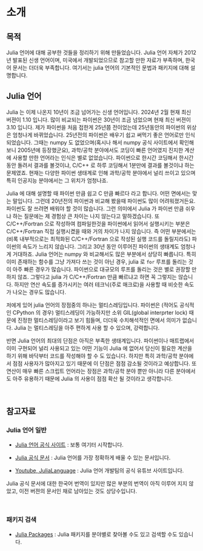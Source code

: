 # 소개

## 목적

Julia 언어에 대해 공부한 것들을 정리하기 위해 만들었습니다. Julia 언어 자체가 2012년 발표된 신생 언어이며, 미국에서 개발되었으므로 참고할 만한 자료가 부족하며, 한국어 문서는 더더욱 부족합니다. 여기서는 julia 언어의 기본적인 문법과 패키지에 대해 설명합니다. 


## Julia 언어

Julia 는 이제 나온지 10년이 조금 넘어가는 신생 언어입니다. 2024년 2월 현재 최신 버젼이 1.10 입니다. 많이 비교되는 파이썬은 30년이 조금 넘었으며 현재 최신 버젼이 3.10 입니다. 제가 파이썬을 처음 접한게 25년쯤 전이었는데 25년동안의 파이썬의 위상은 엄청나게 바뀌었습니다. 25년전의 파이썬은 배우기 쉽고 써먹기 좋은 언어로만 인식되었습니다. 그때는 numpy 도 없었으며(혹시나 해서 numpy 공식 사이트에서 확인해보니 2005년에 등장했군요), 과학/공학 분야에서도 코딩이 빠른 언어였지 진지한 계산에 사용할 만한 언어라는 인식은 별로 없었습니다. 파이썬으로 한시간 코딩해서 한시간동안 돌려서 결과를 볼것이냐, C/C++ 로 하루 코딩해서 1분만에 결과를 볼것이냐 하는 문제였죠. 현재는 다양한 파이썬 생태계로 인해 과학/공학 분야에서 널리 쓰이고 있으며 특히 인공지능 분야에서는 그 위치가 엄청나죠.

Julia 에 대해 설명할 때 파이썬 만큼 쉽고 C 만큼 빠르다 라고 합니다. 어떤 면에서는 맞는 말입니다. 그런데 20년전의 파이썬과 비교해 봤을때 파이썬도 많이 어려워졌거든요. 파이썬도 잘 쓰려면 배워야 할 것이 많습니다. 그런 의미에서 Julia 가 파이썬 만큼 쉬우냐 하는 질문에는 제 경험상 큰 차이는 나지 않는다고 말하겠습니다. 또 C/C++/Fortran 으로 작성하여 컴파일한것을 파이썬에서 읽어서 실행시키는 부분은 C/C++/Fortran 직접 실행시켰을 때와 거의 차이가 나지 않습니다. 즉 어떤 부분에서는 (비록 내부적으로는 최적화된 C/C++/Fortran 으로 작성된 실행 코드를 돌릴지라도) 파이썬의 속도가 느리지 않습니다. 그리고 30년 동안 이루어진 파이썬의 생태계도 엄청나게 거대하죠. Julia 언어는 numpy 와 비교해서도 많은 부분에서 상당히 빠릅니다. 특히 이미 존재하는 함수를 그냥 가져다 쓰는 것이 아닌 경우, julia 로 `for` 루프를 돌리는 것이 아주 빠른 경우가 많습니다. 파이썬으로 대규모의 루프를 돌리는 것은 별로 권장할 만하지 않죠. 그렇다고 julia 가 C/C++/Fortran 만큼 빠르냐고 하면 꼭 그렇지는 않습니다. 하지만 연산 속도를 증가시키는 여러 테크닉(주로 매크로)을 사용할 때 비슷한 속도가 나오는 경우도 많습니다.

저에게 있어 julia 언어의 장점중의 하나는 멀티스레딩입니다. 파이썬은 (적어도 공식적인 CPython 의 경우) 멀티스레딩이 가능하지만 소위 GIL(global interprter lock) 때문에 진정한 멀티스레딩이라고 보기 힘들며, 더더욱  수치해석적인 면에서 의미가 없습니다. Julia 는 멀티스레딩을 아주 편하게 사용 할 수 있으며, 강력합니다.

반면 Julia 언어의 최대의 단점은 아직은 부족한 생태계입니다. 파이썬이나 매트랩에서 이미 구현되어 널리 사용되고 있는 어떤 기능이 Julia 에 없어서 당신이 필요한 계산을 하기 위해 바닥부터 코드를 작성해야 할 수 도 있습니다. 하지만 특히 과학/공학 분야에서 점점 사용자가 많아지고 있기 때문에 이 단점은 점점 감소될 것이라고 예상합니다. 또 연산이 매우 빠른 스크립트 언어라는 장점은 과학/공학 분야 뿐만 아니라 다른 분야에서도 아주 유용하기 때문에 Julia 의 사용이 점점 확산 될 것이라고 생각합니다.

</br>

## 참고자료 {.unnumbered}

### Julia 언어 일반 

- [Julia 언어 공식 사이트](https://julialang.org) : 보통 여기터 시작합니다.

- [Julia 공식 문서](https://docs.julialang.org/en/v1/) : Julia 언어를 가장 정확하게 배울 수 있는 문서입니다. 
  
- [Youtube, JuliaLanguage](https://www.youtube.com/user/JuliaLanguage) : Julia 언어 개발팀의 공식 유튜브 사이트입니다. 

Julia 공식 문서에 대한 한국어 번역이 있지만 많은 부분의 번역이 아직 이루어 지지 않았고, 이전 버젼의 문서인 채로 남아있는 것도 상당수입니다. 


</br>

### 패키지 검색

- [Julia Packages](https://juliapackages.com/c/mathematics) : Julia 패키지를 분야별로 찾아볼 수도 있고 검색할 수도 있습니다.



